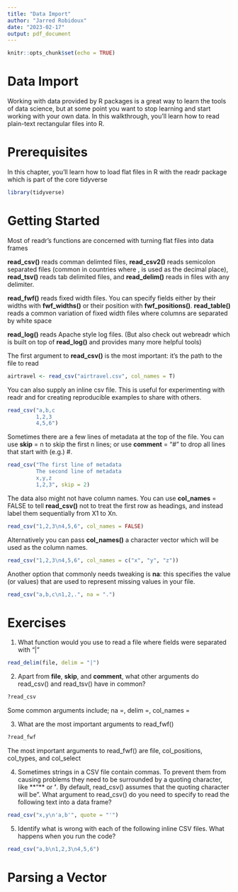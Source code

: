 ```yaml
---
title: "Data Import"
author: "Jarred Robidoux"
date: "2023-02-17"
output: pdf_document
---
```


```r
knitr::opts_chunk$set(echo = TRUE)
```

# __Data Import__
Working with data provided by R packages is a great way to learn the tools of data 
science, but at some point you want to stop learning and start working with your 
own data. In this walkthrough, you'll learn how to read plain-text rectangular files
into R. 

# __Prerequisites__
In this chapter, you'll learn how to load flat files in R with the readr package
which is part of the core tidyverse
```r
library(tidyverse)
```

# __Getting Started__
Most of readr's functions are concerned with turning flat files into data frames

**read_csv()** reads comman delimted files, **read_csv2()** reads semicolon separated
files (common in countries where , is used as the decimal place), **read_tsv()** reads
tab delimited files, and **read_delim()** reads in files with any delimiter.


**read_fwf()** reads fixed width files. You can specify fields either by their widths
with **fwf_widths()** or their position with **fwf_positions()**. **read_table()** reads
a common variation of fixed width files where columns are separated by white space

**read_log()** reads Apache style log files. (But also check out webreadr which is 
built on top of **read_log()** and provides many more helpful tools)

The first argument to **read_csv()** is the most important: it's the path to the file
to read
```r
airtravel <- read_csv("airtravel.csv", col_names = T)
```

You can also supply an inline csv file. This is useful for experimenting with readr
and for creating reproducible examples to share with others. 
```r
read_csv("a,b,c
         1,2,3
         4,5,6")
```

Sometimes there are a few lines of metadata at the top of the file. You can use 
**skip** = n to skip the first n lines; or use **comment** = "#" to drop all lines that start 
with (e.g.) #.
```r
read_csv("The first line of metadata
         The second line of metadata
         x,y,z
         1,2,3", skip = 2)
```

The data also might not have column names. You can use **col_names** = FALSE to tell
**read_csv()** not to treat the first row as headings, and instead label them sequentially from X1 to Xn.
```r
read_csv("1,2,3\n4,5,6", col_names = FALSE)
```

Alternatively you can pass **col_names()** a character vector which will be used as the column names. 
```r
read_csv("1,2,3\n4,5,6", col_names = c("x", "y", "z"))
```

Another option that commonly needs tweaking is **na**: this specifies the value (or values) that are used to represent missing values in your file. 
```r
read_csv("a,b,c\n1,2,.", na = ".")
```

# __Exercises__ 
1. What function would you use to read a file where fields were separated with "|"
```r
read_delim(file, delim = "|")
```

2. Apart from **file**, **skip**, and **comment**, what other arguments do read_csv() and read_tsv() have in common?
```r
?read_csv
```

Some common arguments include; na =, delim =, col_names = 

3. What are the most important arguments to read_fwf()
```r
?read_fwf
```

The most important arguments to read_fwf() are file, col_positions, col_types, and col_select

4. Sometimes strings in a CSV file contain commas. To prevent them from causing problems they need to be surrounded by a quoting character, like **"** or **'**. By default, read_csv() assumes that the quoting character will be ". What argument to read_csv() do you need to specify to read the following text into a data frame? 
```r
read_csv("x,y\n'a,b'", quote = "'")
```

5. Identify what is wrong with each of the following inline CSV files. What happens when you run the code? 
```r
read_csv("a,b\n1,2,3\n4,5,6")
```

# __Parsing a Vector__